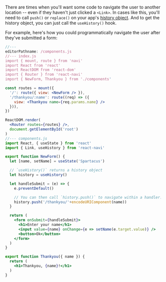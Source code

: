 
There are times when you'll want some code to navigate the user to another location -- even if they haven't just clicked a `<Link>`. In cases like this, you'll need to call `push()` or `replace()` on your app's [history object](../../reference/history). And to get the history object, you can just call the `useHistory()` hook.

For example, here's how you could programmatically navigate the user after they've submitted a form:

```jsx
//---
editorPathname: /components.js
//--- index.js
import { mount, route } from 'navi'
import React from 'react'
import ReactDOM from 'react-dom'
import { Router } from 'react-navi'
import { NewForm, Thankyou } from './components'

const routes = mount({
  '/': route({ view: <NewForm /> }),
  '/thankyou/:name': route((req) => ({
    view: <Thankyou name={req.params.name} />
  })),
})

ReactDOM.render(
  <Router routes={routes} />,
  document.getElementById('root')
)
//--- components.js
import React, { useState } from 'react'
import { Link, useHistory } from 'react-navi'

export function NewForm() {
  let [name, setName] = useState('Spartacus')

  // `useHistory()` returns a history object
  let history = useHistory()

  let handleSubmit = (e) => {
    e.preventDefault()

    // You can then call `history.push()` to navigate within a handler.
    history.push('/thankyou/'+encodeURIComponent(name))
  }

  return (
    <form onSubmit={handleSubmit}>
      <h1>Enter your name</h1>
      <input value={name} onChange={e => setName(e.target.value)} />
      <button>Ok</button>
    </form>
  )
}

export function Thankyou({ name }) {
  return (
    <h1>Thankyou, {name}!</h1>
  )
}
```
